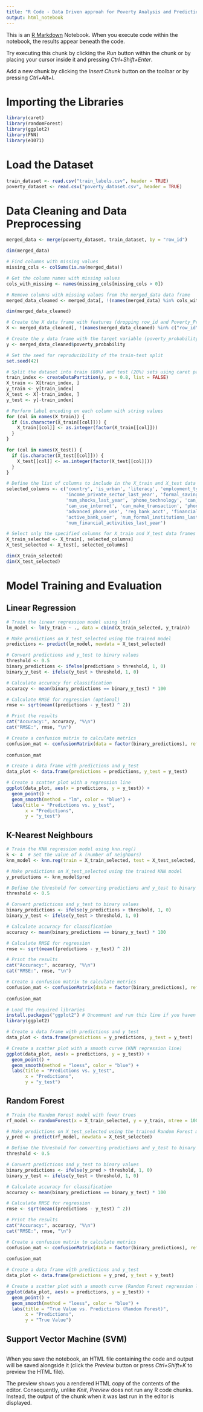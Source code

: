 ```yaml
---
title: "R Code - Data Driven approah for Poverty Analysis and Prediction System"
output: html_notebook
---
```


This is an [R Markdown](http://rmarkdown.rstudio.com) Notebook. When you execute code within the notebook, the results appear beneath the code. 

Try executing this chunk by clicking the *Run* button within the chunk or by placing your cursor inside it and pressing *Ctrl+Shift+Enter*.

Add a new chunk by clicking the *Insert Chunk* button on the toolbar or by pressing *Ctrl+Alt+I*.

# Importing the Libraries

```r
library(caret)
library(randomForest)
library(ggplot2)
library(FNN)
library(e1071)
```

# Load the Dataset
```r
train_dataset <- read.csv("train_labels.csv", header = TRUE)
poverty_dataset <- read.csv("poverty_dataset.csv", header = TRUE)
```

# Data Cleaning and Data Preprocessing

```r
merged_data <- merge(poverty_dataset, train_dataset, by = "row_id")
```

```r
dim(merged_data)
```

```r
# Find columns with missing values
missing_cols <- colSums(is.na(merged_data))

# Get the column names with missing values
cols_with_missing <- names(missing_cols[missing_cols > 0])

# Remove columns with missing values from the merged_data data frame
merged_data_cleaned <- merged_data[, !(names(merged_data) %in% cols_with_missing)]
```

```r
dim(merged_data_cleaned)
```

```r
# Create the X data frame with features (dropping row_id and Poverty_Probability columns)
X <- merged_data_cleaned[, !(names(merged_data_cleaned) %in% c("row_id", "poverty_probability"))]

# Create the y data frame with the target variable (poverty_probability)
y <- merged_data_cleaned$poverty_probability

# Set the seed for reproducibility of the train-test split
set.seed(42)

# Split the dataset into train (80%) and test (20%) sets using caret package
train_index <- createDataPartition(y, p = 0.8, list = FALSE)
X_train <- X[train_index, ]
y_train <- y[train_index]
X_test <- X[-train_index, ]
y_test <- y[-train_index]
```

```r
# Perform label encoding on each column with string values
for (col in names(X_train)) {
  if (is.character(X_train[[col]])) {
    X_train[[col]] <- as.integer(factor(X_train[[col]]))
  }
}
```

```r
for (col in names(X_test)) {
  if (is.character(X_test[[col]])) {
    X_test[[col]] <- as.integer(factor(X_test[[col]]))
  }
}
```


```r
# Define the list of columns to include in the X_train and X_test data frames
selected_columns <- c('country', 'is_urban', 'literacy', 'employment_type_last_year',
                      'income_private_sector_last_year', 'formal_savings', 'has_investment',
                      'num_shocks_last_year', 'phone_technology', 'can_call', 'can_text',
                      'can_use_internet', 'can_make_transaction', 'phone_ownership',
                      'advanced_phone_use', 'reg_bank_acct', 'financially_included',
                      'active_bank_user', 'num_formal_institutions_last_year',
                      'num_financial_activities_last_year')

# Select only the specified columns for X_train and X_test data frames
X_train_selected <- X_train[, selected_columns]
X_test_selected <- X_test[, selected_columns]

```

```r
dim(X_train_selected)
dim(X_test_selected)
```
# Model Training and Evaluation

## Linear Regression
```r
# Train the linear regression model using lm()
lm_model <- lm(y_train ~ ., data = cbind(X_train_selected, y_train))
```

```r
# Make predictions on X_test_selected using the trained model
predictions <- predict(lm_model, newdata = X_test_selected)
```


```r
# Convert predictions and y_test to binary values
threshold <- 0.5
binary_predictions <- ifelse(predictions > threshold, 1, 0)
binary_y_test <- ifelse(y_test > threshold, 1, 0)

# Calculate accuracy for classification
accuracy <- mean(binary_predictions == binary_y_test) * 100

# Calculate RMSE for regression (optional)
rmse <- sqrt(mean((predictions - y_test) ^ 2))

# Print the results
cat("Accuracy:", accuracy, "%\n")
cat("RMSE:", rmse, "\n")
```
```r
# Create a confusion matrix to calculate metrics
confusion_mat <- confusionMatrix(data = factor(binary_predictions), reference = factor(binary_y_test))
                                 
confusion_mat
```
```r
# Create a data frame with predictions and y_test
data_plot <- data.frame(predictions = predictions, y_test = y_test)

# Create a scatter plot with a regression line
ggplot(data_plot, aes(x = predictions, y = y_test)) +
  geom_point() +
  geom_smooth(method = "lm", color = "blue") +
  labs(title = "Predictions vs. y_test",
       x = "Predictions",
       y = "y_test")
```
## K-Nearest Neighbours

```r
# Train the KNN regression model using knn.reg()
k <- 4  # Set the value of k (number of neighbors)
knn_model <- knn.reg(train = X_train_selected, test = X_test_selected, y = y_train, k = k)
```

```r
# Make predictions on X_test_selected using the trained KNN model
y_predictions <- knn_model$pred
```

```r
# Define the threshold for converting predictions and y_test to binary values
threshold <- 0.5

# Convert predictions and y_test to binary values
binary_predictions <- ifelse(y_predictions > threshold, 1, 0)
binary_y_test <- ifelse(y_test > threshold, 1, 0)

# Calculate accuracy for classification
accuracy <- mean(binary_predictions == binary_y_test) * 100

# Calculate RMSE for regression
rmse <- sqrt(mean((predictions - y_test) ^ 2))

# Print the results
cat("Accuracy:", accuracy, "%\n")
cat("RMSE:", rmse, "\n")
```
```r
# Create a confusion matrix to calculate metrics
confusion_mat <- confusionMatrix(data = factor(binary_predictions), reference = factor(binary_y_test))
                                 
confusion_mat
```
```r
# Load the required libraries
install.packages("ggplot2") # Uncomment and run this line if you haven't installed the ggplot2 package yet
library(ggplot2)

# Create a data frame with predictions and y_test
data_plot <- data.frame(predictions = y_predictions, y_test = y_test)

# Create a scatter plot with a smooth curve (KNN regression line)
ggplot(data_plot, aes(x = predictions, y = y_test)) +
  geom_point() +
  geom_smooth(method = "loess", color = "blue") +
  labs(title = "Predictions vs. y_test",
       x = "Predictions",
       y = "y_test")
```

## Random Forest

```r
# Train the Random Forest model with fewer trees
rf_model <- randomForest(x = X_train_selected, y = y_train, ntree = 100)
```

```r
# Make predictions on X_test_selected using the trained Random Forest model
y_pred <- predict(rf_model, newdata = X_test_selected)
```

```r
# Define the threshold for converting predictions and y_test to binary values
threshold <- 0.5

# Convert predictions and y_test to binary values
binary_predictions <- ifelse(y_pred > threshold, 1, 0)
binary_y_test <- ifelse(y_test > threshold, 1, 0)

# Calculate accuracy for classification
accuracy <- mean(binary_predictions == binary_y_test) * 100

# Calculate RMSE for regression
rmse <- sqrt(mean((predictions - y_test) ^ 2))

# Print the results
cat("Accuracy:", accuracy, "%\n")
cat("RMSE:", rmse, "\n")
```
```r
# Create a confusion matrix to calculate metrics
confusion_mat <- confusionMatrix(data = factor(binary_predictions), reference = factor(binary_y_test))
                                 
confusion_mat
```
```r
# Create a data frame with predictions and y_test
data_plot <- data.frame(predictions = y_pred, y_test = y_test)

# Create a scatter plot with a smooth curve (Random Forest regression line)
ggplot(data_plot, aes(x = predictions, y = y_test)) +
  geom_point() +
  geom_smooth(method = "loess", color = "blue") +
  labs(title = "True Value vs. Predictions (Random Forest)",
       x = "Predictions",
       y = "True Value")
```

## Support Vector Machine (SVM)

```r

```



When you save the notebook, an HTML file containing the code and output will be saved alongside it (click the *Preview* button or press *Ctrl+Shift+K* to preview the HTML file).

The preview shows you a rendered HTML copy of the contents of the editor. Consequently, unlike *Knit*, *Preview* does not run any R code chunks. Instead, the output of the chunk when it was last run in the editor is displayed.
